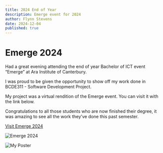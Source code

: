 ```yaml
---
title: 2024 End of Year
description: Emerge event for 2024
author: Flynn Stevens
date: 2024-12-04
published: true
---
```


# Emerge 2024

Had a great evening attending the end of year Bachelor of ICT event “Emerge” at Ara Institute of Canterbury.

I was proud to be given the opportunity to show off my work done in BCDE311 - Software Development Project. 

My project was a virtual rendition of the Emerge event. You can visit it with the link below.

Congratulations to all those students who are now finished their degree, it was amazing to see all the work they’ve done this past semester.

[Visit Emerge 2024](https://virtual-emerge.vercel.app/)

![Emerge 2024](/images/emerge-2024.jpeg)

![My Poster](/images/emerge-poster-2024.jpeg)